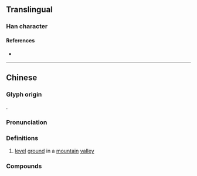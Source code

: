 {{also|塆}}
{{character info}}
==Translingual==

===Han character===
{{Han char|rn=32|rad=土|as=22|sn=25|four=|canj=GVFN|ids=⿰土彎}}

====References====
* {{Han ref|kx=0242.361|hdz=80012.050|uh=58EA|ud=22762}}

----

==Chinese==
{{zh-forms|s=塆}}

===Glyph origin===
{{Han compound|土|彎|t1=dirt|ls=psc|c1=s|c2=p|tr2=wān}}.

===Pronunciation===
{{zh-pron
|m=wān
|c=waan1
|cat=n
}}

===Definitions===
{{zh-hanzi}}

# [[level]] [[ground]] in a [[mountain]] [[valley]] {{n-g|(often used in [[place]] [[name]]s)}}
#: {{zh-syn|山坳}}

===Compounds===
{{zh-der|沙壪河/沙塆河|羌家壪/羌家塆}}
